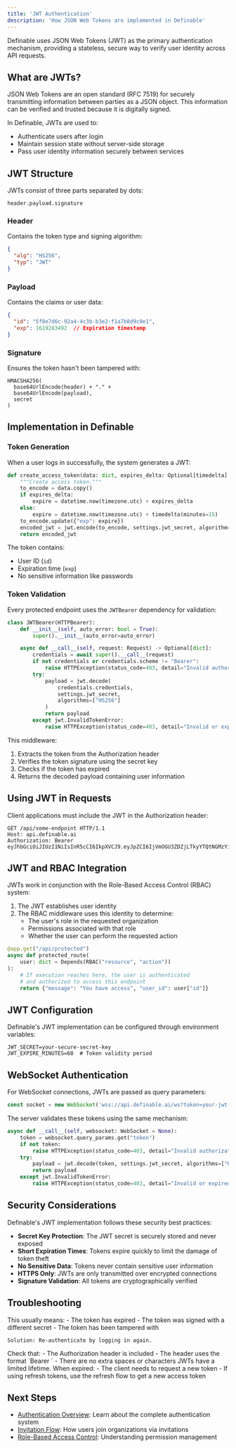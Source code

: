 ```yaml
---
title: 'JWT Authentication'
description: 'How JSON Web Tokens are implemented in Definable'
---
```


Definable uses JSON Web Tokens (JWT) as the primary authentication mechanism, providing a stateless, secure way to verify user identity across API requests.

## What are JWTs?

JSON Web Tokens are an open standard (RFC 7519) for securely transmitting information between parties as a JSON object. This information can be verified and trusted because it is digitally signed.

In Definable, JWTs are used to:
- Authenticate users after login
- Maintain session state without server-side storage
- Pass user identity information securely between services

## JWT Structure

JWTs consist of three parts separated by dots:

```
header.payload.signature
```

### Header
Contains the token type and signing algorithm:

```json
{
  "alg": "HS256",
  "typ": "JWT"
}
```

### Payload
Contains the claims or user data:

```json
{
  "id": "5f8e7d6c-92a4-4c3b-b3e2-f1a7b8d9c0e1",
  "exp": 1619283492  // Expiration timestamp
}
```

### Signature
Ensures the token hasn't been tampered with:

```
HMACSHA256(
  base64UrlEncode(header) + "." +
  base64UrlEncode(payload),
  secret
)
```

## Implementation in Definable

### Token Generation

When a user logs in successfully, the system generates a JWT:

```python
def create_access_token(data: dict, expires_delta: Optional[timedelta] = None) -> str:
    """Create access token."""
    to_encode = data.copy()
    if expires_delta:
        expire = datetime.now(timezone.utc) + expires_delta
    else:
        expire = datetime.now(timezone.utc) + timedelta(minutes=15)
    to_encode.update({"exp": expire})
    encoded_jwt = jwt.encode(to_encode, settings.jwt_secret, algorithm="HS256")
    return encoded_jwt
```

The token contains:
- User ID (`id`)
- Expiration time (`exp`)
- No sensitive information like passwords

### Token Validation

Every protected endpoint uses the `JWTBearer` dependency for validation:

```python
class JWTBearer(HTTPBearer):
    def __init__(self, auto_error: bool = True):
        super().__init__(auto_error=auto_error)

    async def __call__(self, request: Request) -> Optional[dict]:
        credentials = await super().__call__(request)
        if not credentials or credentials.scheme != "Bearer":
            raise HTTPException(status_code=403, detail="Invalid authorization")
        try:
            payload = jwt.decode(
                credentials.credentials, 
                settings.jwt_secret, 
                algorithms=["HS256"]
            )
            return payload
        except jwt.InvalidTokenError:
            raise HTTPException(status_code=403, detail="Invalid or expired token")
```

This middleware:
1. Extracts the token from the Authorization header
2. Verifies the token signature using the secret key
3. Checks if the token has expired
4. Returns the decoded payload containing user information

## Using JWT in Requests

Client applications must include the JWT in the Authorization header:

```http
GET /api/some-endpoint HTTP/1.1
Host: api.definable.ai
Authorization: Bearer eyJhbGciOiJIUzI1NiIsInR5cCI6IkpXVCJ9.eyJpZCI6IjVmOGU3ZDZjLTkyYTQtNGMzYi1iM2UyLWYxYTdiOGQ5YzBlMSIsImV4cCI6MTYxOTI4MzQ5Mn0.8Kq1MseugX_dnLAT4ZPwTN7wxpY7zLBVyWiYw2ki8a0
```

## JWT and RBAC Integration

JWTs work in conjunction with the Role-Based Access Control (RBAC) system:

1. The JWT establishes user identity
2. The RBAC middleware uses this identity to determine:
   - The user's role in the requested organization
   - Permissions associated with that role
   - Whether the user can perform the requested action

```python
@app.get("/api/protected")
async def protected_route(
    user: dict = Depends(RBAC("resource", "action"))
):
    # If execution reaches here, the user is authenticated
    # and authorized to access this endpoint
    return {"message": "You have access", "user_id": user["id"]}
```

## JWT Configuration

Definable's JWT implementation can be configured through environment variables:

```env
JWT_SECRET=your-secure-secret-key
JWT_EXPIRE_MINUTES=60  # Token validity period
```

## WebSocket Authentication

For WebSocket connections, JWTs are passed as query parameters:

```javascript
const socket = new WebSocket('wss://api.definable.ai/ws?token=your-jwt-token');
```

The server validates these tokens using the same mechanism:

```python
async def __call__(self, websocket: WebSocket = None):
    token = websocket.query_params.get("token")
    if not token:
        raise HTTPException(status_code=403, detail="Invalid authorization")
    try:
        payload = jwt.decode(token, settings.jwt_secret, algorithms=["HS256"])
        return payload
    except jwt.InvalidTokenError:
        raise HTTPException(status_code=403, detail="Invalid or expired token")
```

## Security Considerations

Definable's JWT implementation follows these security best practices:

- **Secret Key Protection**: The JWT secret is securely stored and never exposed
- **Short Expiration Times**: Tokens expire quickly to limit the damage of token theft
- **No Sensitive Data**: Tokens never contain sensitive user information
- **HTTPS Only**: JWTs are only transmitted over encrypted connections
- **Signature Validation**: All tokens are cryptographically verified

## Troubleshooting

<AccordionGroup>
  <Accordion title="Invalid Token Error">
    This usually means:
    - The token has expired
    - The token was signed with a different secret
    - The token has been tampered with
    
    Solution: Re-authenticate by logging in again.
  </Accordion>
  
  <Accordion title="Missing Authentication">
    Check that:
    - The Authorization header is included
    - The header uses the format `Bearer <token>`
    - There are no extra spaces or characters
  </Accordion>
  
  <Accordion title="Token Expired">
    JWTs have a limited lifetime. When expired:
    - The client needs to request a new token
    - If using refresh tokens, use the refresh flow to get a new access token
  </Accordion>
</AccordionGroup>

## Next Steps

- [Authentication Overview](overview): Learn about the complete authentication system
- [Invitation Flow](invitation-flow): How users join organizations via invitations
- [Role-Based Access Control](rbac): Understanding permission management
